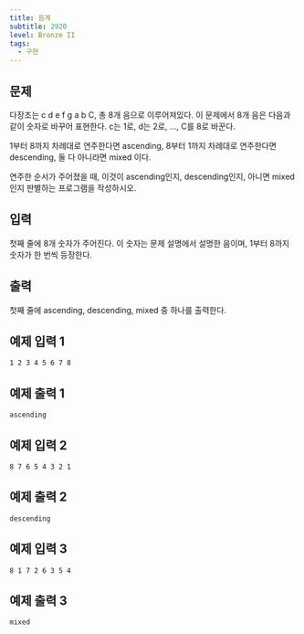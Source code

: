 ```yaml
---
title: 음계
subtitle: 2920
level: Bronze II
tags:
  - 구현
---
```


## 문제

다장조는 c d e f g a b C, 총 8개 음으로 이루어져있다. 이 문제에서 8개 음은 다음과 같이 숫자로 바꾸어 표현한다. c는 1로, d는 2로, ..., C를 8로 바꾼다.

1부터 8까지 차례대로 연주한다면 ascending, 8부터 1까지 차례대로 연주한다면 descending, 둘 다 아니라면 mixed 이다.

연주한 순서가 주어졌을 때, 이것이 ascending인지, descending인지, 아니면 mixed인지 판별하는 프로그램을 작성하시오.

## 입력

첫째 줄에 8개 숫자가 주어진다. 이 숫자는 문제 설명에서 설명한 음이며, 1부터 8까지 숫자가 한 번씩 등장한다.

## 출력

첫째 줄에 ascending, descending, mixed 중 하나를 출력한다.

## 예제 입력 1

```
1 2 3 4 5 6 7 8
```

## 예제 출력 1

```
ascending
```

## 예제 입력 2

```
8 7 6 5 4 3 2 1
```

## 예제 출력 2

```
descending
```

## 예제 입력 3

```
8 1 7 2 6 3 5 4
```

## 예제 출력 3

```
mixed
```
